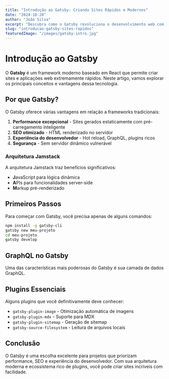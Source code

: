 ```yaml
---
title: "Introdução ao Gatsby: Criando Sites Rápidos e Modernos"
date: "2024-10-20"
author: "João Silva"
excerpt: "Descubra como o Gatsby revoluciona o desenvolvimento web com sua arquitetura Jamstack, oferecendo performance excepcional e uma experiência de desenvolvimento incrível."
slug: "introducao-gatsby-sites-rapidos"
featuredImage: "/images/gatsby-intro.jpg"
---
```


# Introdução ao Gatsby

O **Gatsby** é um framework moderno baseado em React que permite criar sites e aplicações web extremamente rápidos. Neste artigo, vamos explorar os principais conceitos e vantagens dessa tecnologia.

## Por que Gatsby?

O Gatsby oferece várias vantagens em relação a frameworks tradicionais:

1. **Performance excepcional** - Sites gerados estaticamente com pré-carregamento inteligente
2. **SEO otimizado** - HTML renderizado no servidor
3. **Experiência do desenvolvedor** - Hot reload, GraphQL, plugins ricos
4. **Segurança** - Sem servidor dinâmico vulnerável

### Arquitetura Jamstack

A arquitetura Jamstack traz benefícios significativos:

- **J**avaScript para lógica dinâmica
- **A**PIs para funcionalidades server-side
- **M**arkup pré-renderizado

## Primeiros Passos

Para começar com Gatsby, você precisa apenas de alguns comandos:

```bash
npm install -g gatsby-cli
gatsby new meu-projeto
cd meu-projeto
gatsby develop
```

## GraphQL no Gatsby

Uma das características mais poderosas do Gatsby é sua camada de dados GraphQL.

## Plugins Essenciais

Alguns plugins que você definitivamente deve conhecer:

- `gatsby-plugin-image` - Otimização automática de imagens
- `gatsby-plugin-mdx` - Suporte para MDX
- `gatsby-plugin-sitemap` - Geração de sitemap
- `gatsby-source-filesystem` - Leitura de arquivos locais

## Conclusão

O Gatsby é uma escolha excelente para projetos que priorizam performance, SEO e experiência do desenvolvedor. Com sua arquitetura moderna e ecossistema rico de plugins, você pode criar sites incríveis com facilidade.